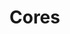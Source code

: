 
<Meta title="Theming / Paleta" />

# Cores

<ColorPalette>
  <ColorItem
    title="Principais"
    subtitle="Azul e suas variações"
    colors={{
      '--primary': '#234b90',
      '--secondary': '#1659bf',
      '--tertiary': '#3399FF',
    }}
  />
  <ColorItem
    title="Apoio"
    subtitle="Escala de cinza"
    colors={{
      '--black': '#202124',
      '--grey': '#80868d',
      '--light-grey': '#dadce0',
      '--lighter-grey': '#f1f4f8',
    }}
  />
  <ColorItem
    title="Feedback"
    subtitle="Notificações, status, etc..."
    colors={{
      '--error': '#b24536',
      '--success': '#36b252',
      '--alert': '#b28836',
      '--info': '#1659bf',
    }}
  />
</ColorPalette>
